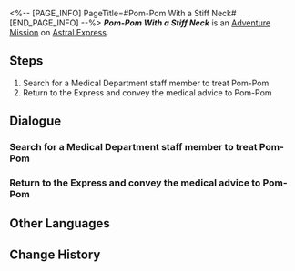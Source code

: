 <%-- [PAGE_INFO]
PageTitle=#Pom-Pom With a Stiff Neck#
[END_PAGE_INFO] --%>
{{Stub|Dialogue.}}
{{Mission Infobox
|id            = 4050020
|title         = 
|image         = <!--Mission Pom-Pom With a Stiff Neck.png-->
|type          = Adventure
|event_name    = 
|chapter       = 
|requirements  = 
|summary       = <!--official mission summary from Fate's Atlas-->
|characters    = Exhausted Researcher; Pom-Pom; Trailblazer
|startLocation = [[Astral Express]] - [[Parlor Car]]
|world         = Astral Express
|area          = Parlor Car
|prev          = 
|next          = 
|exp           = 
|credits       = 8000
|stellarJade   = 
|other         = {{Card List|Adventure Log*1; Protein Rice*1}}
}}
'''''Pom-Pom With a Stiff Neck''''' is an [[Adventure Mission]] on [[Astral Express]].

==Steps==
# Search for a Medical Department staff member to treat Pom-Pom
# Return to the Express and convey the medical advice to Pom-Pom

<!--
==Gameplay Notes==

--><!--
==Trial Character==

-->
==Dialogue==
{{Stub Dialogue}}
{{Dialogue Start}}
:{{tx}}
{{Dialogue End}}

===Search for a Medical Department staff member to treat Pom-Pom===
{{Mission Description|type=adventure|location=Parlor Car|update|Pom-Pom woke up with a stiff neck. They ask you to go to Herta Space Station's Medical Department and inquire about a way to treat a stiff neck.}}
{{Dialogue Start}}
:{{tx}}
{{Dialogue End}}

===Return to the Express and convey the medical advice to Pom-Pom===
{{Mission Description|type=adventure|location=Parlor Car|update|A medical staff member offered some professional advice, go ahead and pass the message to Pom-Pom.}}
{{Dialogue Start}}
:{{tx}}
{{Dialogue End}}

==Other Languages==
{{Other Languages
|en   = Pom-Pom With a Stiff Neck
|zhs  = 落枕的帕姆
|zht  = 落枕的帕姆
|ja   = 寝違えたパム
|ko   = 목에 담 걸린 폼폼
|es   = Pom-Pom con el cuello rígido
|fr   = Pom-Pom a la nuque raide
|ru   = Боль в шее у Пом-Пом
|th   = Pom-Pom คอเคล็ด
|vi   = Pom-Pom Bị Sái Cổ
|de   = Pom-Pom mit steifem Nacken
|id   = Pom-Pom Berleher Kaku
|pt   = Pom-Pom com o Pescoço Rígido
}}

==Change History==
{{Change History|1.0}}
